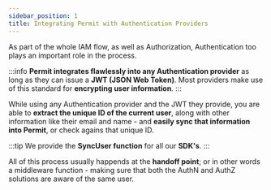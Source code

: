 ```yaml
---
sidebar_position: 1
title: Integrating Permit with Authentication Providers
---
```


As part of the whole IAM flow, as well as Authorization, Authentication too plays an important role in the process.

:::info
**Permit integrates flawlessly into any Authentication provider** as long as they can issue a **JWT (JSON Web Token)**.
Most providers make use of this standard for **encrypting user information**.
:::

While using any Authentication provider and the JWT they provide, you are able to **extract the unique ID of the current user**, along
with other information like their email and name - and **easily sync that information into Permit**, or check agains that unique ID.

:::tip
We provide the **SyncUser function** for all our **SDK's**.
:::

All of this process usually happends at the **handoff point**; or in other words a middleware function - making sure that both the AuthN and AuthZ
solutions are aware of the same user.
